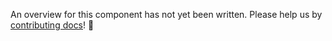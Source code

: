 An overview for this component has not yet been written. Please help us by [contributing docs](/guides/contributing_docs)! 🙏
